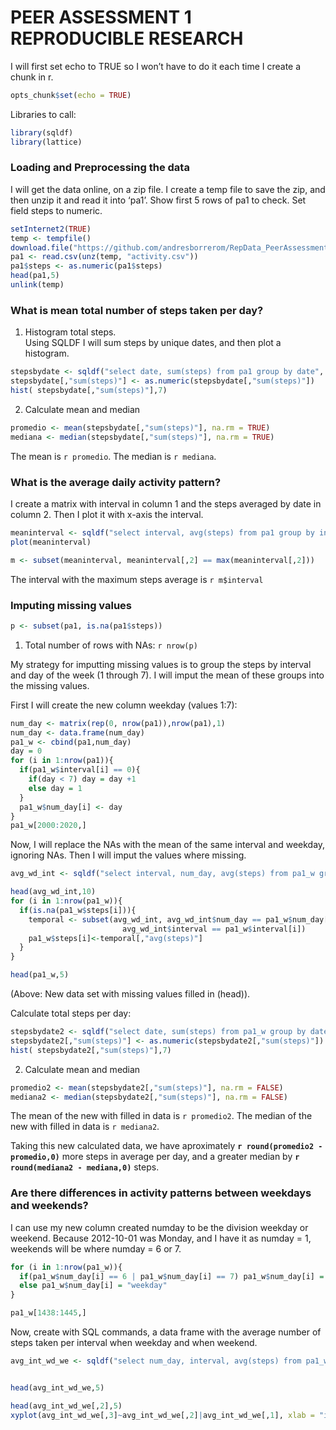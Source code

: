 PEER ASSESSMENT 1 REPRODUCIBLE RESEARCH
========================================================

I will first set echo to TRUE so I won't have to do it each time I create a chunk in r. 

``` r
opts_chunk$set(echo = TRUE)

```


Libraries to call:

``` r
library(sqldf)
library(lattice)
```
### Loading and Preprocessing the data

I will get the data online, on a zip file. I create a temp file to save the zip, and then unzip it and read it into 'pa1'. Show first 5 rows of pa1 to check. Set field steps to numeric.

```r
setInternet2(TRUE)
temp <- tempfile()
download.file("https://github.com/andresborrerom/RepData_PeerAssessment1/raw/master/activity.zip",temp)
pa1 <- read.csv(unz(temp, "activity.csv"))
pa1$steps <- as.numeric(pa1$steps)
head(pa1,5)
unlink(temp)
```

### What is mean total number of steps taken per day?

1. Histogram total steps.   
Using SQLDF I will sum steps by unique dates, and then plot a histogram.

```r
stepsbydate <- sqldf("select date, sum(steps) from pa1 group by date", drv = "SQLite")
stepsbydate[,"sum(steps)"] <- as.numeric(stepsbydate[,"sum(steps)"])
hist( stepsbydate[,"sum(steps)"],7)
```

2. Calculate mean and median

```r
promedio <- mean(stepsbydate[,"sum(steps)"], na.rm = TRUE)
mediana <- median(stepsbydate[,"sum(steps)"], na.rm = TRUE)
```

The mean is `r promedio`. 
The median is `r mediana`. 


### What is the average daily activity pattern?

I create a matrix with interval in column 1 and the steps averaged by date in column 2. Then I plot it with x-axis the interval.

```r
meaninterval <- sqldf("select interval, avg(steps) from pa1 group by interval", drv = "SQLite")
plot(meaninterval)
```

``` r
m <- subset(meaninterval, meaninterval[,2] == max(meaninterval[,2]))

```

The interval with the maximum steps average is `r m$interval`


### Imputing missing values



``` r
p <- subset(pa1, is.na(pa1$steps))

```

1. Total number of rows with NAs: `r nrow(p)`

My strategy for imputting missing values is to group the steps by interval and day of the week (1 through 7). I will imput the mean of these groups into the missing values. 

First I will create the new column weekday (values 1:7): 

``` r
num_day <- matrix(rep(0, nrow(pa1)),nrow(pa1),1)
num_day <- data.frame(num_day)
pa1_w <- cbind(pa1,num_day)
day = 0
for (i in 1:nrow(pa1)){
  if(pa1_w$interval[i] == 0){
    if(day < 7) day = day +1
    else day = 1
  }
  pa1_w$num_day[i] <- day
}
pa1_w[2000:2020,]

```

Now,  I will replace the NAs with the mean of the same interval and weekday, ignoring NAs. Then I will imput the values where missing. 

```r
avg_wd_int <- sqldf("select interval, num_day, avg(steps) from pa1_w group by interval,num_day", drv = "SQLite")

head(avg_wd_int,10)
for (i in 1:nrow(pa1_w)){
  if(is.na(pa1_w$steps[i])){
    temporal <- subset(avg_wd_int, avg_wd_int$num_day == pa1_w$num_day[i] & 
                         avg_wd_int$interval == pa1_w$interval[i])
    pa1_w$steps[i]<-temporal[,"avg(steps)"] 
  }  
}

head(pa1_w,5)
```

(Above: New data set with missing values filled in (head)).

Calculate total steps per day:
```r
stepsbydate2 <- sqldf("select date, sum(steps) from pa1_w group by date", drv = "SQLite")
stepsbydate2[,"sum(steps)"] <- as.numeric(stepsbydate2[,"sum(steps)"])
hist( stepsbydate2[,"sum(steps)"],7)
```

2. Calculate mean and median

```r
promedio2 <- mean(stepsbydate2[,"sum(steps)"], na.rm = FALSE)
mediana2 <- median(stepsbydate2[,"sum(steps)"], na.rm = FALSE)
```

The mean of the new with filled in data is `r promedio2`. 
The median of the new with filled in data is `r mediana2`. 
 
Taking this new calculated data, we have aproximately **`r round(promedio2 - promedio,0)`** more steps in average per day, and a greater median by **`r round(mediana2 - mediana,0)`** steps.

### Are there differences in activity patterns between weekdays and weekends?

I can use my new column created numday to be the division weekday or weekend. Because 2012-10-01 was Monday, and I have it as numday = 1,   weekends will be where numday = 6 or 7. 

```r
for (i in 1:nrow(pa1_w)){
  if(pa1_w$num_day[i] == 6 | pa1_w$num_day[i] == 7) pa1_w$num_day[i] = "weekend"
  else pa1_w$num_day[i] = "weekday"
}

pa1_w[1438:1445,]
```

Now, create with SQL commands, a data frame with the average number of steps taken per interval when weekday and when weekend.

```r
avg_int_wd_we <- sqldf("select num_day, interval, avg(steps) from pa1_w group by interval, num_day", drv     = "SQLite")


head(avg_int_wd_we,5)

head(avg_int_wd_we[,2],5)
xyplot(avg_int_wd_we[,3]~avg_int_wd_we[,2]|avg_int_wd_we[,1], xlab = "intervals", ylab = "average steps")

```